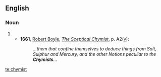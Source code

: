 ==English==
===Noun===
{{en-noun}}

# {{obsolete spelling of|chemist|lang=en}}
#*'''1661''', [[w:Robert Boyle|Robert Boyle]], ''[[s:Sceptical Chymist|The Sceptical Chymist]]'', p. A2([[w:recto and verso|v]]):
#*:''...them that confine themselves to deduce things from Salt, Sulphur and Mercury, and the other Notions peculiar to the '''Chymists'''...''

[[te:chymist]]